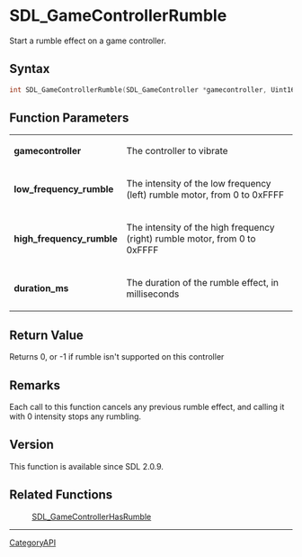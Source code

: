 = SDL_GameControllerRumble =

Start a rumble effect on a game controller.

== Syntax ==

<syntaxhighlight lang='c'>
int SDL_GameControllerRumble(SDL_GameController *gamecontroller, Uint16 low_frequency_rumble, Uint16 high_frequency_rumble, Uint32 duration_ms);
</syntaxhighlight>

== Function Parameters ==

{|
|'''gamecontroller'''
|The controller to vibrate
|-
|'''low_frequency_rumble'''
|The intensity of the low frequency (left) rumble motor, from 0 to 0xFFFF
|-
|'''high_frequency_rumble'''
|The intensity of the high frequency (right) rumble motor, from 0 to 0xFFFF
|-
|'''duration_ms'''
|The duration of the rumble effect, in milliseconds
|}

== Return Value ==

Returns 0, or -1 if rumble isn't supported on this controller

== Remarks ==

Each call to this function cancels any previous rumble effect, and calling
it with 0 intensity stops any rumbling.

== Version ==

This function is available since SDL 2.0.9.

== Related Functions ==

:[[SDL_GameControllerHasRumble]]

----
[[CategoryAPI]]


